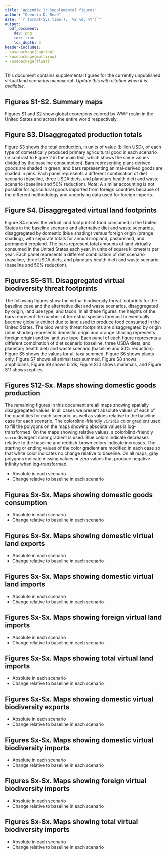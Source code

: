 ```yaml
---
title: 'Appendix 2: Supplemental figures'
author: "Quentin D. Read"
date: "`r format(Sys.time(), '%B %d, %Y')`"
output: 
  pdf_document:
    dev: png
    toc: true
    toc_depth: 3
header-includes:
- \usepackage{caption}
- \usepackage{multirow}
- \usepackage{float}
---
```


\newcommand{\fpfig}{/nfs/qread-data/cfs_io_analysis/scenario_v2_figs}

This document contains supplemental figures for the currently unpublished virtual land scenarios manuscript. *Update this with citation when it is available.*

\newpage

## Figures S1-S2. Summary maps

Figures S1 and S2 show global ecoregions colored by WWF realm in the United States and across the entire world respectively.

\begin{figure}[H]
\centerline{\includegraphics[width=0.8\textwidth]{\fpfig/usa_ecoregions.png}}
\caption*{Figure S1: United States map showing global ecoregions categorized by realm}
\end{figure}

\begin{figure}[H]
\centerline{\includegraphics[width=0.8\textwidth]{\fpfig/world_ecoregions.png}}
\caption*{Figure S2: World map showing global ecoregions categorized by realm}
\end{figure}

\newpage

## Figure S3. Disaggregated production totals

Figure S3 shows the total production, in units of value (billion USD), of each type of domestically produced primary agricultural good in each scenario (in contrast to Figure 2 in the main text, which shows the same values divided by the baseline consumption). Bars representing plant-derived goods are shaded in green, and bars representing animal-derived goods are shaded in pink. Each panel represents a different combination of diet scenario (baseline, three USDA diets, and planetary health diet) and waste scenario (baseline and 50% reduction). *Note*: A similar accounting is not possible for agricultural goods imported from foreign countries because of the different methodology and underlying data used for foreign imports.

\begin{figure}[H]
\centerline{\includegraphics[width=0.8\textwidth]{\fpfig/total_consumption_10_scenarios.png}}
\caption*{Figure S3: Total consumption of each primary domestic agricultural good in each scenario, by value}
\end{figure}

\newpage

## Figure S4. Disaggregated virtual land footprints

Figure S4 shows the virtual land footprint of food consumed in the United States in the baseline scenario and alternative diet and waste scenarios, disaggregated by domestic (blue shading) versus foreign origin (orange shading), with separate totals for annual cropland, pastureland, and permanent cropland. The bars represent total amounts of land virtually consumed in the United States each year, in units of square kilometers per year. Each panel represents a different combination of diet scenario (baseline, three USDA diets, and planetary health diet) and waste scenario (baseline and 50% reduction). 

\begin{figure}[H]
\centerline{\includegraphics[width=0.8\textwidth]{\fpfig/foreign_vs_domestic_vlt_by_scenario_10.png}}
\caption*{Figure S4: Total virtual land consumption in each scenario, by origin and land type}
\end{figure}

\newpage

## Figures S5-S11. Disaggregated virtual biodiversity threat footprints

The following figures show the virtual biodiversity threat footprints for the baseline case and the alternative diet and waste scenarios, disaggregated by origin, land use type, and taxon. In all these figures, the heights of the bars represent the number of terrestrial species forecast to eventually become globally extinct due to land used to produce food consumed in the United States. The biodiversity threat footprints are disaggregated by origin (blue shading represents domestic origin and orange shading represents foreign origin) and by land use type. Each panel of each figure represents a different combination of diet scenario (baseline, three USDA diets, and planetary health diet) and waste scenario (baseline and 50% reduction). Figure S5 shows the values for all taxa summed, Figure S6 shows plants only, Figure S7 shows all animal taxa summed, Figure S8 shows amphibians, Figure S9 shows birds, Figure S10 shows mammals, and Figure S11 shows reptiles.

\begin{figure}[H]
\centerline{\includegraphics[width=0.8\textwidth]{\fpfig/foreign_vs_domestic_alltaxaextinctions_by_scenario_10.png}}
\caption*{Figure S5: Total virtual biodiversity threat footprint in each scenario, by origin and land type: all taxa summed}
\end{figure}

\begin{figure}[H]
\centerline{\includegraphics[width=0.8\textwidth]{\fpfig/foreign_vs_domestic_plantextinctions_by_scenario_10.png}}
\caption*{Figure S6: Total virtual biodiversity threat footprint in each scenario, by origin and land type: plants}
\end{figure}

\begin{figure}[H]
\centerline{\includegraphics[width=0.8\textwidth]{\fpfig/foreign_vs_domestic_animalextinctions_by_scenario_10.png}}
\caption*{Figure S7: Total virtual biodiversity threat footprint in each scenario, by origin and land type: all animals summed}
\end{figure}

\begin{figure}[H]
\centerline{\includegraphics[width=0.8\textwidth]{\fpfig/foreign_vs_domestic_amphibianextinctions_by_scenario_10.png}}
\caption*{Figure S8: Total virtual biodiversity threat footprint in each scenario, by origin and land type: amphibians}
\end{figure}

\begin{figure}[H]
\centerline{\includegraphics[width=0.8\textwidth]{\fpfig/foreign_vs_domestic_birdextinctions_by_scenario_10.png}}
\caption*{Figure S9: Total virtual biodiversity threat footprint in each scenario, by origin and land type: birds}
\end{figure}

\begin{figure}[H]
\centerline{\includegraphics[width=0.8\textwidth]{\fpfig/foreign_vs_domestic_mammalextinctions_by_scenario_10.png}}
\caption*{Figure S10: Total virtual biodiversity threat footprint in each scenario, by origin and land type: mammals}
\end{figure}

\begin{figure}[H]
\centerline{\includegraphics[width=0.8\textwidth]{\fpfig/foreign_vs_domestic_reptileextinctions_by_scenario_10.png}}
\caption*{Figure S11: Total virtual biodiversity threat footprint in each scenario, by origin and land type: reptiles}
\end{figure}

\newpage

## Figures S12-Sx. Maps showing domestic goods production

The remaining figures in this document are all maps showing spatially disaggregated values. In all cases we present absolute values of each of the quantities for each scenario, as well as values relative to the baseline case for each scenario. The colorblind-friendly `viridis` color gradient used to fill the polygons on the maps showing absolute values is log-transformed. On the maps showing relative values, a colorblind-friendly `scico` divergent color gradient is used. Blue colors indicate decreases relative to the baseline and reddish-brown colors indicate increases. The starting or ending values of the color gradient are modified in each case so that white color indicates no change relative to baseline. On all maps, gray polygons indicate missing values or zero values that produce negative infinity when log-transformed.



- Absolute in each scenario
- Change relative to baseline in each scenario

\newpage

## Figures Sx-Sx. Maps showing domestic goods consumption

- Absolute in each scenario
- Change relative to baseline in each scenario

\newpage

## Figures Sx-Sx. Maps showing domestic virtual land exports

- Absolute in each scenario
- Change relative to baseline in each scenario

\newpage

## Figures Sx-Sx. Maps showing domestic virtual land imports

- Absolute in each scenario
- Change relative to baseline in each scenario

\newpage

## Figures Sx-Sx. Maps showing foreign virtual land imports

- Absolute in each scenario
- Change relative to baseline in each scenario

\newpage

## Figures Sx-Sx. Maps showing total virtual land imports

- Absolute in each scenario
- Change relative to baseline in each scenario

\newpage

## Figures Sx-Sx. Maps showing domestic virtual biodiversity exports

- Absolute in each scenario
- Change relative to baseline in each scenario

\newpage

## Figures Sx-Sx. Maps showing domestic virtual biodiversity imports

- Absolute in each scenario
- Change relative to baseline in each scenario

\newpage

## Figures Sx-Sx. Maps showing foreign virtual biodiversity imports

- Absolute in each scenario
- Change relative to baseline in each scenario

\newpage

## Figures Sx-Sx. Maps showing total virtual biodiversity imports

- Absolute in each scenario
- Change relative to baseline in each scenario
